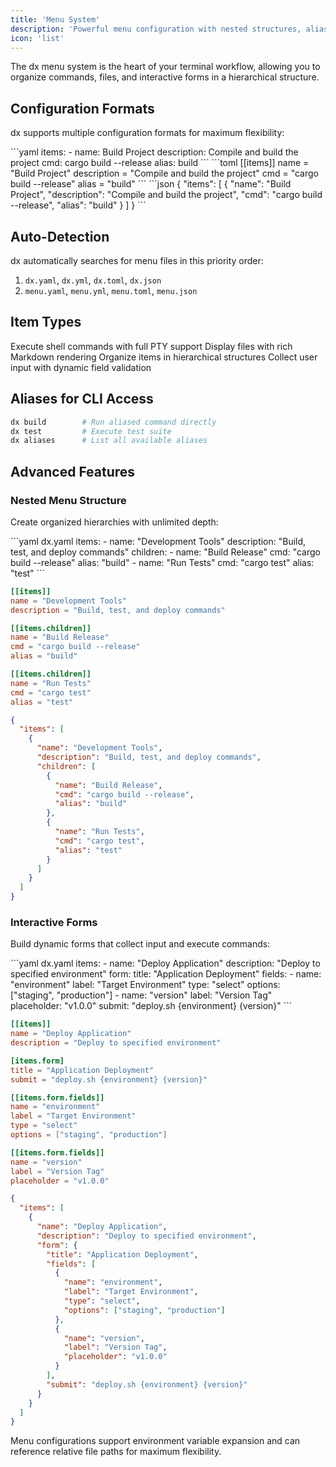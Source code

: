 ```yaml
---
title: 'Menu System'
description: 'Powerful menu configuration with nested structures, aliases, and interactive forms'
icon: 'list'
---
```


The dx menu system is the heart of your terminal workflow, allowing you to organize commands, files, and interactive forms in a hierarchical structure.

## Configuration Formats

dx supports multiple configuration formats for maximum flexibility:

<Tabs>
  <Tab title="YAML">
    ```yaml
    items:
      - name: Build Project
        description: Compile and build the project
        cmd: cargo build --release
        alias: build
    ```
  </Tab>
  
  <Tab title="TOML">
    ```toml
    [[items]]
    name = "Build Project"
    description = "Compile and build the project"
    cmd = "cargo build --release"
    alias = "build"
    ```
  </Tab>
  
  <Tab title="JSON">
    ```json
    {
      "items": [
        {
          "name": "Build Project",
          "description": "Compile and build the project", 
          "cmd": "cargo build --release",
          "alias": "build"
        }
      ]
    }
    ```
  </Tab>
</Tabs>

## Auto-Detection

dx automatically searches for menu files in this priority order:

1. `dx.yaml`, `dx.yml`, `dx.toml`, `dx.json`
2. `menu.yaml`, `menu.yml`, `menu.toml`, `menu.json`

## Item Types

<CardGroup cols={2}>
  <Card title="Commands" icon="terminal">
    Execute shell commands with full PTY support
  </Card>
  <Card title="Files" icon="file">
    Display files with rich Markdown rendering
  </Card>
  <Card title="Nested Menus" icon="folder">
    Organize items in hierarchical structures  
  </Card>
  <Card title="Interactive Forms" icon="wpforms">
    Collect user input with dynamic field validation
  </Card>
</CardGroup>

## Aliases for CLI Access

```bash
dx build        # Run aliased command directly
dx test         # Execute test suite 
dx aliases      # List all available aliases
```

## Advanced Features

### Nested Menu Structure
Create organized hierarchies with unlimited depth:

<CodeGroup>
```yaml dx.yaml
items:
  - name: "Development Tools"
    description: "Build, test, and deploy commands"
    children:
      - name: "Build Release"
        cmd: "cargo build --release"
        alias: "build"
      - name: "Run Tests"
        cmd: "cargo test"
        alias: "test"
```

```toml dx.toml
[[items]]
name = "Development Tools"
description = "Build, test, and deploy commands"

[[items.children]]
name = "Build Release"
cmd = "cargo build --release" 
alias = "build"

[[items.children]] 
name = "Run Tests"
cmd = "cargo test"
alias = "test"
```

```json dx.json
{
  "items": [
    {
      "name": "Development Tools",
      "description": "Build, test, and deploy commands",
      "children": [
        {
          "name": "Build Release",
          "cmd": "cargo build --release",
          "alias": "build"
        },
        {
          "name": "Run Tests",
          "cmd": "cargo test",
          "alias": "test"
        }
      ]
    }
  ]
}
```
</CodeGroup>

### Interactive Forms
Build dynamic forms that collect input and execute commands:

<CodeGroup>
```yaml dx.yaml
items:
  - name: "Deploy Application"
    description: "Deploy to specified environment"
    form:
      title: "Application Deployment"
      fields:
        - name: "environment"
          label: "Target Environment"
          type: "select"
          options: ["staging", "production"]
        - name: "version"
          label: "Version Tag"
          placeholder: "v1.0.0"
      submit: "deploy.sh {environment} {version}"
```

```toml dx.toml
[[items]]
name = "Deploy Application"
description = "Deploy to specified environment"

[items.form]
title = "Application Deployment"
submit = "deploy.sh {environment} {version}"

[[items.form.fields]]
name = "environment"
label = "Target Environment"
type = "select"
options = ["staging", "production"]

[[items.form.fields]]
name = "version" 
label = "Version Tag"
placeholder = "v1.0.0"
```

```json dx.json
{
  "items": [
    {
      "name": "Deploy Application",
      "description": "Deploy to specified environment",
      "form": {
        "title": "Application Deployment",
        "fields": [
          {
            "name": "environment",
            "label": "Target Environment",
            "type": "select",
            "options": ["staging", "production"]
          },
          {
            "name": "version",
            "label": "Version Tag",
            "placeholder": "v1.0.0"
          }
        ],
        "submit": "deploy.sh {environment} {version}"
      }
    }
  ]
}
```
</CodeGroup>

<Note>
  Menu configurations support environment variable expansion and can reference relative file paths for maximum flexibility.
</Note>
